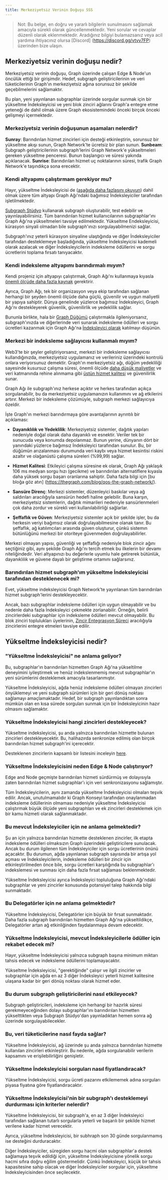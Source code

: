 ```yaml
---
title: Merkeziyetsiz Verinin Doğuşu SSS
---
```


> Not: Bu belge, en doğru ve yararlı bilgilerin sunulmasını sağlamak amacıyla sürekli olarak güncellenmektedir. Yeni sorular ve cevaplar düzenli olarak eklenmektedir. Aradığınız bilgiyi bulamazsanız veya acil yardıma ihtiyacınız olursa [Discord] (https://discord.gg/vtvv7FP) üzerinden bize ulaşın.

## Merkeziyetsiz verinin doğuşu nedir?

Merkeziyetsiz verinin doğuşu, Graph üzerinde çalışan Edge & Node'un öncülük ettiği bir girişimdir. Hedef, subgraph geliştiricilerinin ve veri tüketicilerinin Graph'ın merkeziyetsiz ağına sorunsuz bir şekilde geçebilmelerini sağlamaktır.

Bu plan, yeni yayınlanan subgraphlar üzerinde sorgular sunmak için bir yükseltme İndeksleyicisi ve yeni blok zinciri ağlarını Graph'a entegre etme yeteneği de dahil olmak üzere Graph ekosistemindeki önceki birçok önceki gelişmeyi içermektedir.

### Merkeziyetsiz verinin doğuşunun aşamaları nelerdir?

**Sunray**: Barındırılan hizmet zincirleri için desteği etkinleştirin, sorunsuz bir yükseltme akışı sunun, Graph Network'te ücretsiz bir plan sunun.
**Sunbeam**: Subgraph geliştiricilerinin subgraph'lerini Graph Network'e yükseltmeleri gereken yükseltme penceresi. Bunun başlangıcı ve süresi yakında açıklanacak.
**Sunrise**: Barındırılan hizmet uç noktalarının süresi, trafik Graph Network'e taşındıkça sona erecektir.

### Kendi altyapımı çalıştırmam gerekiyor mu?

Hayır, yükseltme İndeksleyicisi de ([aşağıda daha fazlasını okuyun](#what-is-an-upgrade-indexer)) dahil olmak üzere tüm altyapı Graph Ağı'ndaki bağımsız İndeksleyiciler tarafından işletilmektedir.

[Subgraph Stüdyo](https://thegraph.com/studio/) kullanarak subgraph oluşturabilir, test edebilir ve yayınlayabilirsiniz. Tüm barındırılan hizmet kullanıcılarının subgraphlar'ını Graph Ağı'na yükseltmeleri tavsiye edilmektedir. Yükseltme Endeksleyicisi, kürasyon sinyali olmadan bile subgraph'ınızı sorgulayabilmenizi sağlar.

Subgraph'ınız yeterli kürasyon sinyaline ulaştığında ve diğer İndeksleyiciler tarafından desteklemeye başladığında, yükseltme İndeksleyicisi kademeli olarak azalacak ve diğer İndeksleyicilerin indeksleme ödüllerini ve sorgu ücretlerini toplama fırsatı tanıyacaktır.

### Kendi indeksleme altyapımı barındırmalı mıyım?

Kendi projeniz için altyapıyı çalıştırmak, Graph Ağı'nı kullanmaya kıyasla [önemli ölçüde daha fazla kaynak](/network/benefits/) gerektirir.

Ayrıca, Graph Ağı, tek bir organizasyon veya ekip tarafından sağlanan herhangi bir şeyden önemli ölçüde daha güçlü, güvenilir ve uygun maliyetli bir yapıya sahiptir. Dünya genelinde yüzlerce bağımsız İndeksleyici, Graph Ağı'nı destekleyerek güvenlik, güvenilirlik ve yedeklilik sağlar.

Bununla birlikte, hala bir [Graph Düğümü](https://github.com/graphprotocol/graph-node) çalıştırmakla ilgileniyorsanız, subgraph'ınızda ve diğerlerinde veri sunarak indeksleme ödülleri ve sorgu ücretleri kazanmak için Graph Ağı'na [İndeksleyici olarak](https://thegraph.com/blog/how-to-become-indexer/) katılmayı düşünün.

### Merkezi bir indeksleme sağlayıcısı kullanmalı mıyım?

Web3'te bir şeyler geliştiriyorsanız, merkezi bir indeksleme sağlayıcısı kullandığınızda, merkeziyetsiz uygulamanız ve verileriniz üzerindeki kontrolü onlara veriyorsunuz demektir. Graph'ın merkeziyetsiz ağı, düğüm yedekliliği sayesinde kusursuz çalışma süresi, önemli ölçüde [daha düşük maliyetler](/network/benefits/) ve veri katmanında rehine alınmama gibi [üstün hizmet kalitesi](https://thegraph.com/blog/qos-the-graph-network/) ve güvenilirlik sunar.

Graph Ağı ile subgraph'ınız herkese açıktır ve herkes tarafından açıkça sorgulanabilir, bu da merkeziyetsiz uygulamanızın kullanımını ve ağ etkilerini artırır. Merkezi bir indeksleme çözümüyle, subgraph merkezi sağlayıcıya özeldir.

İşte Graph'ın merkezi barındırmaya göre avantajlarının ayrıntılı bir açıklaması:

- **Dayanıklılık ve Yedeklilik**: Merkeziyetsiz sistemler, dağıtık yapıları nedeniyle doğal olarak daha dayanıklı ve esnektir. Veriler tek bir sunucuda veya konumda depolanmaz. Bunun yerine, dünyanın dört bir yanındaki yüzlerce bağımsız İndeksleyici tarafından sunulur. Bu, bir düğümün arızalanması durumunda veri kaybı veya hizmet kesintisi riskini azaltır ve olağanüstü çalışma süreleri (%99,99) sağlar.

- **Hizmet Kalitesi**: Etkileyici çalışma süresine ek olarak, Graph Ağı yaklaşık 106 ms medyan sorgu hızı (gecikme) ve barındırılan alternatiflere kıyasla daha yüksek sorgu başarı oranlarına sahiptir. Daha fazla bilgi için [bu bloğa göz atın] (https://thegraph.com/blog/qos-the-graph-network/).

- **Sansüre Direnç**: Merkezi sistemler, düzenleyici baskılar veya ağ saldırıları aracılığıyla sansürün hedefi haline gelebilir. Buna karşın, merkeziyetsiz sistemlerin, dağıtık mimarileri nedeniyle sansürlenmeleri çok daha zordur ve sürekli veri kullanılabilirliği sağlarlar.

- **Şeffaflık ve Güven**: Merkeziyetsiz sistemler açık bir şekilde işler, bu da herkesin veriyi bağımsız olarak doğrulayabilmesine olanak tanır. Bu şeffaflık, ağ katılımcıları arasında güven oluşturur, çünkü sistemın bütünlüğünü merkezi bir otoriteye güvenmeden doğrulayabilirler.

Merkezi olmayan yapısı, güvenliği ve şeffaflığı nedeniyle blok zincir ağını seçtiğiniz gibi, aynı şekilde Graph Ağı'nı tercih etmek bu ilkelerin bir devamı niteliğindedir. Veri altyapınızı bu değerlerle uyumlu hale getirerek bütünlük, dayanıklılık ve güvene dayalı bir geliştirme ortamını sağlarsınız.

### Barındırılan hizmet subgraph'ım yükseltme İndeksleyicisi tarafından desteklenecek mi?

Evet, yükseltme indeksleyicisi Graph Network'te yayınlanan tüm barındırılan hizmet subgraph'lerini destekleyecektir.

Ancak, bazı subgraphlar indeksleme ödülleri için uygun olmayabilir ve bu nedenle daha fazla İndeksleyici çekmekte zorlanabilir. Örneğin, belirli zincirlerdeki subgraphlar için indeksleme ödülleri mevcut olmayabilir. Bu blok zinciri toplulukları üyelerinin, [Zincir Entegrasyon Süreci](/chain-integration-overview/) aracılığıyla zincirlerini entegre etmeleri tavsiye edilir.

## Yükseltme İndeksleyicisi nedir?

### "Yükseltme İndeksleyicisi" ne anlama geliyor?

Bu, subgraphlar'ın barındırılan hizmetten Graph Ağı'na yükseltilme deneyimini iyileştirmek ve henüz indekslenmemiş mevcut subgraphlar'ın yeni sürümlerini desteklemek amacıyla tasarlanmıştır.

Yükseltme İndeksleyicisi, ağda henüz indeksleme ödülleri olmayan zincirleri önyüklemeyi ve yeni subgraph sürümleri için bir geri dönüş noktası sağlamayı amaçlamaktadır. Hedef, bir subgraph yayınlandıktan sonra mümkün olan en kısa sürede sorguları sunmak için bir İndeksleyicinin hazır olmasını sağlamaktır.

### Yükseltme İndeksleyicisi hangi zincirleri destekleyecek?

Yükseltme indeksleyicisi, şu anda yalnızca barındırılan hizmette bulunan zincirleri destekleyecektir. Bu, halihazırda senkronize edilmiş olan birçok barındırılan hizmet subgraph'ini içerecektir.

Desteklenen zincirlerin kapsamlı bir listesini inceleyin [here](/developing/supported-networks/).

### Yükseltme İndeksleyicisini neden Edge & Node çalıştırıyor?

Edge and Node geçmişte barındırılan hizmeti sürdürmüş ve dolayısıyla zaten barındırılan hizmet subgraphlar'ı için veri senkronizasyonu sağlamıştır.

Tüm İndeksleyicilerin, aynı zamanda yükseltme İndeksleyicisi olmaları teşvik edilir. Ancak, unutulmamalıdır ki Graph Konseyi tarafından onaylanmadan indeksleme ödüllerinin olmaması nedeniyle yükseltme İndeksleyicisi çalıştırmak büyük ölçüde yeni subgraphları ve ek zincirleri desteklemek için bir kamu hizmeti olarak sağlanmaktadır.

### Bu mevcut İndeksleyiciler için ne anlama gelmektedir?

Şu an için yalnızca barındırılan hizmette desteklenen zincirler, ilk etapta indeksleme ödülleri olmaksızın Graph üzerindeki geliştiricilere sunulacak. Ancak bu durum ilgilenen tüm İndeksleyiciler için sorgu ücretlerinin önünü açacaktır. Bu durumun, ağda yayınlanan subgraph sayısında bir artışa yol açması ve İndeksleyicilerin, indeksleme ödülleri bir zincir için etkinleştirilmeden önce bile, sorgu ücretleri karşılığında bu subgraphlar'ı indekslemesi ve sunması için daha fazla fırsat sağlaması beklenmektedir.

Yükseltme İndeksleyicisi ayrıca İndeksleyici topluluğuna Graph Ağı'ndaki subgraphlar ve yeni zincirler konusunda potansiyel talep hakkında bilgi sunmaktadır.

### Bu Delegatörler için ne anlama gelmektedir?

Yükseltme İndeksleyicisi, Delegatörler için büyük bir fırsat sunmaktadır. Daha fazla subgraph barındırılan hizmetten Graph Ağı'na yükseltildikçe, Delegatörler artan ağ etkinliğinden faydalanmaya devam edecektir.

### Yükseltme İndeksleyicisi, mevcut İndeksleyicilerle ödüller için rekabet edecek mi?

Hayır, yükseltme İndeksleyicisi yalnızca subgraph başına minimum miktarı tahsis edecek ve indeksleme ödüllerini toplamayacaktır.

Yükseltme İndeksleyicisi, "gerektiğinde" çalışır ve ilgili zincirler ve subgraphlar için ağda en az 3 diğer İndeksleyici yeterli hizmet kalitesine ulaşana kadar bir geri dönüş noktası olarak hizmet eder.

### Bu durum subgraph geliştiricilerini nasıl etkileyecek?

Subgraph geliştiricileri, indeksleme için herhangi bir hazırlık süresi gerekmeyeceğinden dolayı subgraphlar'ını barındırılan hizmetten yükselttikten veya Subgraph Stüdyo'dan yayınladıktan hemen sonra ağ üzerinde sorgulayabilecekler.

### Bu, veri tüketicilerine nasıl fayda sağlar?

Yükseltme İndeksleyicisi, ağ üzerinde şu anda yalnızca barındırılan hizmette kullanılan zincirleri etkinleştirir. Bu nedenle, ağda sorgulanabilir verilerin kapsamını ve erişilebilirliğini genişletir.

### Yükseltme İndeksleyicisi sorguları nasıl fiyatlandıracak?

Yükseltme İndeksleyicisi, sorgu ücreti pazarını etkilememek adına sorguları piyasa fiyatına göre fiyatlandıracaktır.

### Yükseltme İndeksleyicisi'nin bir subgraph'ı desteklemeyi durdurması için kriterler nelerdir?

Yükseltme İndeksleyicisi, bir subgraph'a, en az 3 diğer İndeksleyici tarafından sağlanan tutarlı sorgularla yeterli ve başarılı bir şekilde hizmet verilene kadar hizmet verecektir.

Ayrıca, yükseltme İndeksleyicisi, bir subhraph son 30 günde sorgulanmamış ise desteğini durduracaktır.

Diğer İndeksleyiciler, süregiden sorgu hacmi olan subgraphlar'a destek sağlamaya teşvik edildiği için, yükseltme İndeksleyicisine yönelik sorgu hacmi sıfıra doğru eğilim göstermelidir. Çünkü İndeksleyici, küçük bir tahsis kapasitesine sahip olacak ve diğer İndeksleyiciler sorgular için, yükseltme İndeksleyicisinden önce seçilecektir.
